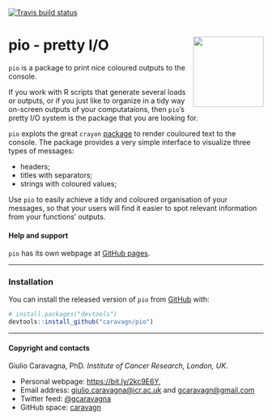 
<!-- badges: start -->

[![Travis build
status](https://travis-ci.org/caravagn/pio.svg?branch=master)](https://travis-ci.org/caravagn/pio)
<!-- badges: end -->


# pio - pretty I/O<img src='man/figures/logo.png' align="right" height="139" />

`pio` is a package to print nice coloured outputs to the console.

If you work with R scripts that generate several loads or outputs, or if you just like to organize in a tidy way on-screen outputs of your computataions, then `pio`'s pretty I/O system is the package that you are looking for.

`pio` explots the great `crayon` [package](https://github.com/r-lib/crayon) to render couloured text to the console. The package provides a very simple interface to visualize three types of messages:

* headers;
* titles with separators;
* strings with coloured values;

Use `pio` to easily achieve a tidy and coloured organisation of your messages, so that your users will find it easier to spot relevant information from your functions' outputs. 


#### Help and support

`pio` has its own webpage at [GitHub pages](https://caravagn.github.io/pio/).

-----

### Installation

You can install the released version of `pio` from
[GitHub](https://github.com/) with:

``` r
# install.packages("devtools")
devtools::install_github("caravagn/pio")
```

-----

#### Copyright and contacts

Giulio Caravagna, PhD. _Institute of Cancer Research, London, UK_.

* Personal webpage: [https://bit.ly/2kc9E6Y](https://sites.google.com/site/giuliocaravagna/), 
* Email address: [giulio.caravagna@icr.ac.uk](mailto:giulio.caravagna@icr.ac.uk) and [gcaravagn@gmail.com](mailto:gcaravagn@gmail.com)
* Twitter feed: [@gcaravagna](https://twitter.com/gcaravagna)
* GitHub space: [caravagn](https://github.com/caravagn)

